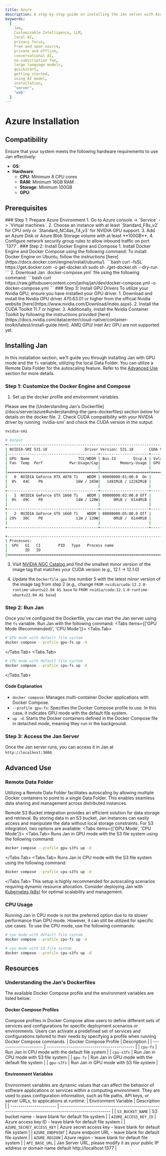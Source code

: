 ```yaml
---
title: Azure
description: A step-by-step guide on installing the Jan server with Azure.
keywords:
  [
    Jan,
    Customizable Intelligence, LLM,
    local AI,
    privacy focus,
    free and open source,
    private and offline,
    conversational AI,
    no-subscription fee,
    large language models,
    quickstart,
    getting started,
    using AI model,
    installation,
    "server",
    "web"
  ]
---
```



# Azure Installation
## Compatibility
Ensure that your system meets the following hardware requirements to use Jan effectively:

  - **OS**:
  - **Hardware**:
    - **CPU**: Minimum 8 CPU cores
    - **RAM**: Minimum 16GB RAM
    - **Storage**: Minimum 100GB 
    - **GPU**:

## Prerequisites
<Steps>
### Step 1: Prepare Azure Environment
1. Go to Azure console -> `Service` -> `Virtual machines`.
2. Choose an instance with at least `Standard_F8s_v2` for CPU only or `Standard_NC4as_T4_v3` for NVIDIA GPU support.
3. Add an Azure Disk or Azure Blob Storage volume with at least **100GB**.
4. Configure network security group rules to allow inbound traffic on port `1377`.
### Step 2: Install Docker Engine and Compose
1. Install Docker Engine and Docker Compose using the following command:
<Callout type="info">
To install Docker Engine on Ubuntu, follow the instructions [here](https://docs.docker.com/engine/install/ubuntu/).
</Callout>
```bash
curl -fsSL https://get.docker.com -o get-docker.sh
sudo sh ./get-docker.sh --dry-run
```
2. Download Jan `docker-compose.yml` file using the following command:
```bash
curl https://raw.githubusercontent.com/janhq/jan/dev/docker-compose.yml -o docker-compose.yml
```
### Step 3: Install GPU Drivers
To utilize your Nvidia GPU, ensure you have installed your GPU driver.
    1. Download and install the Nvidia GPU driver 470.63.01 or higher from the official Nvidia website [here](https://www.nvidia.com/Download/index.aspx).
    2. Install the CUDA Toolkit 11.7 or higher.
    3. Additionally, install the Nvidia Container Toolkit by following the instructions provided [here](https://docs.nvidia.com/datacenter/cloud-native/container-toolkit/latest/install-guide.html).
<Callout type="info">
AMD GPU/ Intel Arc GPU are not supported yet.
</Callout>
</Steps>

## Installing Jan
In this installation section, we'll guide you through installing Jan with GPU mode and the `fs` variable, utilizing the local Data Folder.
<Callout type="info">
You can utilize a Remote Data Folder for the autoscaling feature. Refer to the [Advanced Use](/docs/server/azure#advanced-use) section for more details.
</Callout>
<Steps>
### Step 1: Customize the Docker Engine and Compose
1. Set up the docker profile and environment variables.
<Callout type="info">
Please see the [Understanding Jan's Dockerfile](/docs/server/azure#understanding-the-jans-dockerfiles) section below for details on the docker file.
</Callout>
2. Check CUDA compatibility with your NVIDIA driver by running `nvidia-smi` and check the CUDA version in the output:

```bash
nvidia-smi

# Output
+---------------------------------------------------------------------------------------+
| NVIDIA-SMI 531.18                 Driver Version: 531.18       CUDA Version: 12.1     |
|-----------------------------------------+----------------------+----------------------+
| GPU  Name                      TCC/WDDM | Bus-Id        Disp.A | Volatile Uncorr. ECC |
| Fan  Temp  Perf            Pwr:Usage/Cap|         Memory-Usage | GPU-Util  Compute M. |
|                                         |                      |               MIG M. |
|=========================================+======================+======================|
|   0  NVIDIA GeForce RTX 4070 Ti    WDDM | 00000000:01:00.0  On |                  N/A |
|  0%   44C    P8               16W / 285W|   1481MiB / 12282MiB |      2%      Default |
|                                         |                      |                  N/A |
+-----------------------------------------+----------------------+----------------------+
|   1  NVIDIA GeForce GTX 1660 Ti    WDDM | 00000000:02:00.0 Off |                  N/A |
|  0%   49C    P8               14W / 120W|      0MiB /  6144MiB |      0%      Default |
|                                         |                      |                  N/A |
+-----------------------------------------+----------------------+----------------------+
|   2  NVIDIA GeForce GTX 1660 Ti    WDDM | 00000000:05:00.0 Off |                  N/A |
| 29%   38C    P8               11W / 120W|      0MiB /  6144MiB |      0%      Default |
|                                         |                      |                  N/A |
+-----------------------------------------+----------------------+----------------------+

+---------------------------------------------------------------------------------------+
| Processes:                                                                            |
|  GPU   GI   CI        PID   Type   Process name                            GPU Memory |
|        ID   ID                                                             Usage      |
|=======================================================================================|
```

3.  Visit [NVIDIA NGC Catalog ](https://catalog.ngc.nvidia.com/orgs/nvidia/containers/cuda/tags) and find the smallest minor version of the image tag that matches your CUDA version (e.g., 12.1 -> 12.1.0)

4. Update the `Dockerfile.gpu` line number 5 with the latest minor version of the image tag from step 2 (e.g., change `FROM nvidia/cuda:12.2.0-runtime-ubuntu22.04 AS base` to `FROM nvidia/cuda:12.1.0-runtime-ubuntu22.04 AS base`)
### Step 2: Run Jan
Once you've configured the Dockerfile, you can start the Jan server using the `fs` variable. Run Jan with the following command:
<Tabs items={['GPU Mode (Recommended)', 'CPU Mode']}>
<Tabs.Tab>
```bash
# GPU mode with default file system
docker compose --profile gpu-fs up -d
```
</Tabs.Tab>
<Tabs.Tab>
```bash
# CPU mode with default file system
docker compose --profile cpu-fs up -d
```
</Tabs.Tab>
</Tabs>
#### Code Explanation
- `docker compose`: Manages multi-container Docker applications with Docker Compose.
- `--profile gpu-fs`: Specifies the Docker Compose profile to use. In this case, it indicates GPU mode with the default file system.
- `up -d`: Starts the Docker containers defined in the Docker Compose file in detached mode, meaning they run in the background.
### Step 3: Access the Jan Server
Once the Jan server runs, you can access it in Jan at `http://localhost:3000`.
</Steps>
## Advanced Use
### Remote Data Folder
Utilizing a Remote Data Folder facilitates autoscaling by allowing multiple Docker containers to point to a single Data Folder. This enables seamless data sharing and management across distributed instances.

Remote S3 Bucket integration provides an efficient solution for data storage and retrieval. By storing data in an S3 bucket, Jan instances can easily access and manipulate the data without local storage constraints.
For S3 integration, two options are available:
<Tabs items={['GPU Mode', 'CPU Mode']}>
<Tabs.Tab>
Runs Jan in GPU mode with the S3 file system using the following command:
```bash
docker compose --profile gpu-s3fs up -d
```
</Tabs.Tab>
<Tabs.Tab>
Runs Jan in CPU mode with the S3 file system using the following command:
```bash
docker compose --profile cpu-s3fs up -d
```
</Tabs.Tab>
</Tabs>
This setup is highly recommended for autoscaling scenarios requiring dynamic resource allocation.
<Callout type="info">
Consider deploying Jan with [Kubernetes (k8s)](/docs/server/kubernetes) for optimal scalability and management.
</Callout>
### CPU Usage
Running Jan in CPU mode is not the preferred option due to its slower performance than GPU mode. However, it can still be utilized for specific use cases.
To use the CPU mode, use the following commands:
```bash
# cpu mode with default file system
docker compose --profile cpu-fs up -d

# cpu mode with S3 file system
docker compose --profile cpu-s3fs up -d
```
## Resources
### Understanding the Jan's Dockerfiles
The available Docker Compose profile and the environment variables are listed below:
#### Docker Compose Profiles
Compose profiles in Docker Compose allow users to define different sets of services and configurations for specific deployment scenarios or environments. Users can activate a predefined set of services and configurations tailored to their needs by specifying a profile when running Docker Compose commands.
| Docker Compose Profile | Description                                  |
| ---------------------- | -------------------------------------------- |
| `cpu-fs`               | Run Jan in CPU mode with the default file system |
| `cpu-s3fs`             | Run Jan in CPU mode with S3 file system      |
| `gpu-fs`               | Run Jan in GPU mode with the default file system |
| `gpu-s3fs`             | Run Jan in GPU mode with S3 file system      |

#### Environment Variables
Environment variables are dynamic values that can affect the behavior of software applications or services within a computing environment. They are used to pass configuration information, such as file paths, API keys, or server URLs, to applications at runtime.
| Environment Variable    | Description                                                                                             |
| ----------------------- | ------------------------------------------------------------------------------------------------------- |
| `S3_BUCKET_NAME`        | S3 bucket name - leave blank for default file system                                                    |
| `AZURE_ACCESS_KEY_ID`     | Azure access key ID - leave blank for default file system                                                 |
| `AZURE_SECRET_ACCESS_KEY` | Azure secret access key - leave blank for default file system                                             |
| `AZURE_ENDPOINT`          | Azure endpoint URL - leave blank for default file system                                                  |
| `AZURE_REGION`            | Azure region - leave blank for default file system                                                        |
| `API_BASE_URL`          | Jan Server URL, please modify it as your public IP address or domain name default http://localhost:1377 |